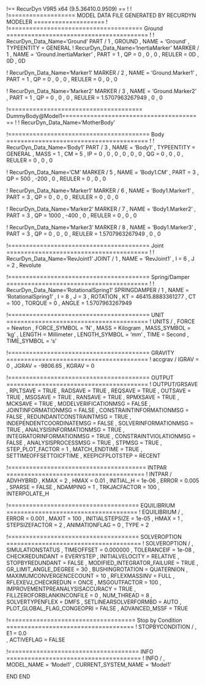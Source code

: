 ﻿!== RecurDyn V9R5 x64 (9.5.36410.0.9509) ==
!
!
!=================== MODEL DATA FILE GENERATED BY RECURDYN MODELER ====================
!
!====================================== Ground ========================================
!
!                         RecurDyn_Data_Name='Ground'
PART / 1 , GROUND
, NAME = 'Ground'
, TYPEENTITY = GENERAL
!                         RecurDyn_Data_Name='InertiaMarker'
MARKER / 1
, NAME = 'Ground.InertiaMarker'
, PART = 1
, QP = 0 , 0 , 0
, REULER = 0D , 0D , 0D
 
 
!                         RecurDyn_Data_Name='Marker1'
MARKER / 2
, NAME = 'Ground.Marker1'
, PART = 1
, QP = 0 , 0 , 0
, REULER = 0 , 0 , 0
 
 
!                         RecurDyn_Data_Name='Marker2'
MARKER / 3
, NAME = 'Ground.Marker2'
, PART = 1
, QP = 0 , 0 , 0
, REULER = 1.5707963267949 , 0 , 0
 
 
!====================================== DummyBody@Model1========================================
!
!                         RecurDyn_Data_Name='MotherBody'


!======================================== Body ========================================
!
!                         RecurDyn_Data_Name='Body1'
PART / 3
, NAME = 'Body1'
, TYPEENTITY = GENERAL
, MASS = 1
, CM = 5
, IP = 0 , 0 , 0
, 0 , 0 , 0
, QG = 0 , 0 , 0
, REULER = 0 , 0 , 0
 
 
!                         RecurDyn_Data_Name='CM'
MARKER / 5
, NAME = 'Body1.CM'
, PART = 3
, QP = 500 , -200 , 0
, REULER = 0 , 0 , 0
 
 
!                         RecurDyn_Data_Name='Marker1'
MARKER / 6
, NAME = 'Body1.Marker1'
, PART = 3
, QP = 0 , 0 , 0
, REULER = 0 , 0 , 0
 
 
!                         RecurDyn_Data_Name='Marker2'
MARKER / 7
, NAME = 'Body1.Marker2'
, PART = 3
, QP = 1000 , -400 , 0
, REULER = 0 , 0 , 0
 
 
!                         RecurDyn_Data_Name='Marker3'
MARKER / 8
, NAME = 'Body1.Marker3'
, PART = 3
, QP = 0 , 0 , 0
, REULER = 1.5707963267949 , 0 , 0
 
 
!======================================== Joint ========================================
!
!                         RecurDyn_Data_Name='RevJoint1'
JOINT / 1
, NAME = 'RevJoint1'
, I = 6
, J = 2
, Revolute
 
 
!======================================== Spring/Damper ========================================
!
!                         RecurDyn_Data_Name='RotationalSpring1'
SPRINGDAMPER / 1
, NAME = 'RotationalSpring1'
, I = 8
, J = 3
, ROTATION 
, KT = 46415.8883361277
, CT = 100
, TORQUE = 0
, ANGLE = 1.5707963267949
 
 
!======================================== UNIT ========================================
!
UNITS / 
, FORCE = Newton
, FORCE_SYMBOL = 'N'
, MASS = Kilogram
, MASS_SYMBOL = 'kg'
, LENGTH = Millimeter
, LENGTH_SYMBOL = 'mm'
, TIME = Second
, TIME_SYMBOL = 's'


!======================================== GRAVITY ========================================
!
accgrav /  IGRAV = 0
, JGRAV = -9806.65
, KGRAV = 0


!======================================== OUTPUT ========================================
!
OUTPUT/GRSAVE
, RPLTSAVE = TRUE
, RADSAVE = TRUE
, REQSAVE = TRUE
, OUTSAVE = TRUE
, MSGSAVE = TRUE
, RANSAVE = TRUE
, RPMXSAVE = TRUE
, MCKSAVE = TRUE
, MODELVERIFICATIONMSG = FALSE
, JOINTINFORMATIONMSG = FALSE
, CONSTRAINTINFORMATIONMSG = FALSE
, REDUNDANTCONSTRAINTMSG = TRUE
, INDEPENDENTCOORDINATEMSG = FALSE
, SOLVERINFORMATIONMSG = TRUE
, ANALYSISINFORMATIONMSG = TRUE
, INTEGRATORINFORMATIONMSG = TRUE
, CONSTRAINTVIOLATIONMSG = FALSE
, ANALYSISPROCESSMSG = TRUE
, STPMSG = TRUE
, STEP_PLOT_FACTOR = 1
, MATCH_ENDTIME = TRUE
, SETTIMEOFFSETTOICFTIME
, KEEPICFPLOTSTEP = RECENT


!======================================= INTPAR =======================================
!
INTPAR / ADVHYBRID
, KMAX = 2
, HMAX = 0.01
, INITIAL_H = 1e-06
, ERROR = 0.005
, SPARSE = FALSE
, NDAMPING = 1
, TRKJACFACTOR = 100
, INTERPOLATE_H


!===================================== EQUILIBRIUM =====================================
!
EQUILIBRIUM /
, ERROR = 0.001
, MAXIT = 100
, INITIALSTEPSIZE = 1e-05
, HMAX = 1
, STEPSIZEFACTOR = 2
, ANIMATIONFLAG = 0
, TYPE = 2


!===================================== SOLVEROPTION ======================================
!
SOLVEROPTION /
, SIMULATIONSTATUS
, TIMEOFFSET = 0.000000
, TOLERANCEIF = 1e-08
, CHECKREDUNDANT = EVERYSTEP
, INITIALVELOCITY = RELATIVE
, STOPBYREDUNDANT = FALSE
, MODIFIED_INTEGRATOR_FAILURE = TRUE
, GR_LIMIT_ANGLE_DEGREE = 30
, BUSHINGROTATION = QUATERNION
, MAXIMUMCONVERGENCECOUNT = 10
, RFLEXMASSINV = FULL
, RFLEXEVJ_CHECKREDUN = ONCE
, MSGOUTFACTOR = 100
, IMPROVEMENTPREANALYSISACCURACY = TRUE
, FILLZEROFORBLANKINCONFILE  = 0
, NUM_THREAD = 8
, SOLVERTYPENFLEX = DMFS
, SETLINEARSOLVERFORMBD = AUTO
, PLOT_GLOBAL_FLAG_CONGEOPRI = FALSE
, ADVANCED_MSSF = TRUE


!==================================== Stop by Condition ====================================
!
STOPBYCONDITION /
, E1 = 0.0\
, ACTIVEFLAG = FALSE


!===================================== INFO ======================================
!
INFO /
, MODEL_NAME = 'Model1'
, CURRENT_SYSTEM_NAME = 'Model1'


END
END
